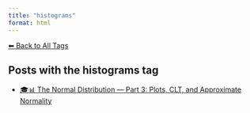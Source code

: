 ```yaml
---
title: "histograms"
format: html
---
```


[⬅ Back to All Tags](../tags.qmd)

## Posts with the **histograms** tag

- [🎓📊 The Normal Distribution — Part 3: Plots, CLT, and Approximate Normality](/posts/courses/statistics/normal_distribution/part-3/normal-distribution-part3.html)
